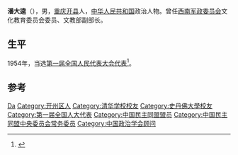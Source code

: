 '''潘大逵'''（{{bd|1902年||1991年|6月26日}}），男，[[重庆|重庆]][[开县|开县]]人，[[中华人民共和国|中华人民共和国]]政治人物。曾任[[西南军政委员会|西南军政委员会]]文化教育委员会委员、文教部副部长。

== 生平 ==
1954年，当选[[第一届全国人民代表大会代表名单|第一届全国人民代表大会代表]]<ref>{{cite book|author=全国人民代表大会常务委员会办公厅|title=中华人民共和国第一届全国人民代表大会代表名单|year=1955年|publisher=全国人民代表大会常务委员会办公厅|url=http://book.ucdrs.superlib.net/views/specific/2929/bookDetail.jsp?dxNumber=000005772167&d=546843D0AE2464CD1C95896344A85614&fenlei=04070402|access-date=2015-01-27|archive-date=2019-01-24|archive-url=https://web.archive.org/web/20190124105450/http://book.ucdrs.superlib.net/views/specific/2929/bookDetail.jsp?dxNumber=000005772167&d=546843D0AE2464CD1C95896344A85614&fenlei=04070402|dead-url=no}}</ref>。

== 参考 ==
{{reflist}}

{{Navboxes
| title  = 潘大逵在[[中国民主同盟|中国民主同盟]]的职务
| list1  =
{{中国民主同盟中央执行委员会}}
{{中国民主同盟第二届中央委员会}}
{{中国民主同盟第五届中央委员会}}
}}
{{Navboxes
| title  = 潘大逵在[[中国政治学会_(中华人民共和国)|中国政治学会]]的职务
| list1  =
{{中国政治学会第一届理事会}}
{{中国政治学会第二届理事会}}
}}

{{Authority control}}
{{DEFAULTSORT:Pan潘}}
[[Category:潘姓|Da]]
[[Category:开州区人|Category:开州区人]]
[[Category:清华学校校友|Category:清华学校校友]]
[[Category:史丹佛大學校友|Category:史丹佛大學校友]]
[[Category:第一届全国人大代表|Category:第一届全国人大代表]]
[[Category:中国民主同盟盟员|Category:中国民主同盟盟员]]
[[Category:中国民主同盟中央委员会常务委员|Category:中国民主同盟中央委员会常务委员]]
[[Category:中国政治学会顾问|Category:中国政治学会顾问]]

{{中国政治人物小作品}}